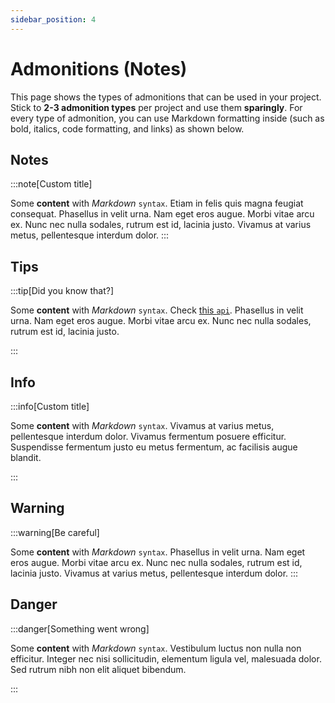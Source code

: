 ```yaml
---
sidebar_position: 4
---
```


# Admonitions (Notes)

This page shows the types of admonitions that can be used in your project. Stick to **2-3 admonition types** per project and use them **sparingly**.
For every type of admonition, you can use Markdown formatting inside (such as bold, italics, code formatting, and links) as shown below.

## Notes

:::note[Custom title]

Some **content** with _Markdown_ `syntax`. Etiam in felis quis magna feugiat consequat. Phasellus in velit urna. Nam eget eros augue. Morbi vitae arcu ex. Nunc nec nulla sodales, rutrum est id, lacinia justo. Vivamus at varius metus, pellentesque interdum dolor. 
:::

## Tips

:::tip[Did you know that?]

Some **content** with _Markdown_ `syntax`. Check [this `api`](#). Phasellus in velit urna. Nam eget eros augue. Morbi vitae arcu ex. Nunc nec nulla sodales, rutrum est id, lacinia justo. 

:::

## Info

:::info[Custom title]

Some **content** with _Markdown_ `syntax`. Vivamus at varius metus, pellentesque interdum dolor. Vivamus fermentum posuere efficitur. Suspendisse fermentum justo eu metus fermentum, ac facilisis augue blandit.  

:::

## Warning 

:::warning[Be careful]

Some **content** with _Markdown_ `syntax`. Phasellus in velit urna. Nam eget eros augue. Morbi vitae arcu ex. Nunc nec nulla sodales, rutrum est id, lacinia justo. Vivamus at varius metus, pellentesque interdum dolor. 
:::

## Danger 

:::danger[Something went wrong]

Some **content** with _Markdown_ `syntax`. Vestibulum luctus non nulla non efficitur. Integer nec nisi sollicitudin, elementum ligula vel, malesuada dolor. Sed rutrum nibh non elit aliquet bibendum. 

:::